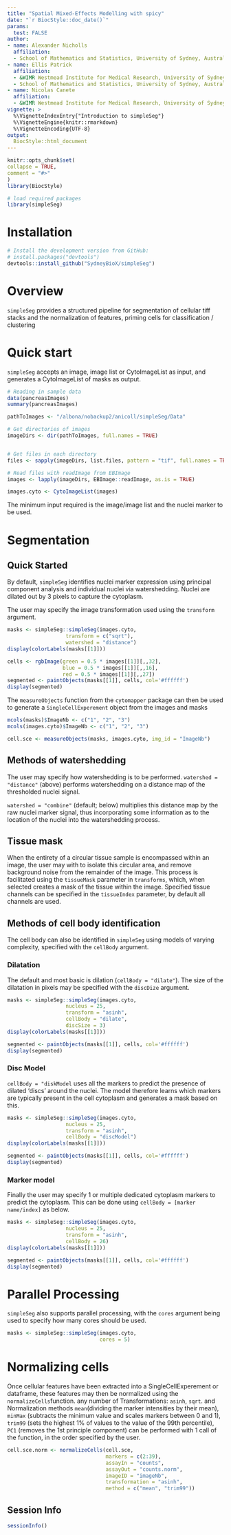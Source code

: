 ```yaml
---
title: "Spatial Mixed-Effects Modelling with spicy"
date: "`r BiocStyle::doc_date()`"
params:
  test: FALSE
author:
- name: Alexander Nicholls
  affiliation:  
  - School of Mathematics and Statistics, University of Sydney, Australia
- name: Ellis Patrick
  affiliation:
  - &WIMR Westmead Institute for Medical Research, University of Sydney, Australia
  - School of Mathematics and Statistics, University of Sydney, Australia
- name: Nicolas Canete
  affiliation:  
  - &WIMR Westmead Institute for Medical Research, University of Sydney, Australia
vignette: >
  %\VignetteIndexEntry{"Introduction to simpleSeg"}
  %\VignetteEngine{knitr::rmarkdown}
  %\VignetteEncoding{UTF-8}
output: 
  BiocStyle::html_document
---
```

  
  ```r
knitr::opts_chunk$set(
  collapse = TRUE,
  comment = "#>"
)
library(BiocStyle)
```


```r
# load required packages
library(simpleSeg)
```

# Installation

```r
# Install the development version from GitHub:
# install.packages("devtools")
devtools::install_github("SydneyBioX/simpleSeg")
```

# Overview
`simpleSeg` provides a structured pipeline for segmentation of cellular tiff stacks and the normalization of features, priming cells for classification / clustering

# Quick start
`simpleSeg` accepts an image, image list or CytoImageList as input, and generates a CytoImageList of masks as output.

```r
# Reading in sample data
data(pancreasImages)
summary(pancreasImages)
```

```r
pathToImages <- "/albona/nobackup2/anicoll/simpleSeg/Data"

# Get directories of images
imageDirs <- dir(pathToImages, full.names = TRUE)


# Get files in each directory
files <- sapply(imageDirs, list.files, pattern = "tif", full.names = TRUE, simplify = FALSE)

# Read files with readImage from EBImage
images <- lapply(imageDirs, EBImage::readImage, as.is = TRUE)

images.cyto <- CytoImageList(images)
```


The minimum input required is the image/image list and the nuclei marker to be used. 

# Segmentation
## Quick Started

By default, `simpleSeg` identifies nuclei marker expression using principal component analysis and individual nuclei via watershedding. Nuclei are dilated out by 3 pixels to capture the cytoplasm.

The user may specify the image transformation used using the `transform` argument.

```r
masks <- simpleSeg::simpleSeg(images.cyto, 
                   transform = c("sqrt"), 
                   watershed = "distance")
display(colorLabels(masks[[1]]))

cells <- rgbImage(green = 0.5 * images[[1]][,,32], 
                  blue = 0.5 * images[[1]][,,16], 
                  red = 0.5 * images[[1]][,,27])
segmented <- paintObjects(masks[[1]], cells, col='#ffffff')
display(segmented)
```


The `measureObjects` function from the `cytomapper` package can then be used to generate a `SingleCellExperement` object from the images and masks
```r
mcols(masks)$ImageNb <- c("1", "2", "3")
mcols(images.cyto)$ImageNb <- c("1", "2", "3")

cell.sce <- measureObjects(masks, images.cyto, img_id = "ImageNb")
```

## Methods of watershedding
The user may specify how watershedding is to be performed. `watershed = "distance"` (above) performs watershedding on a distance map of the thresholded nuclei signal.

`watershed = "combine"` (default; below) multiplies this distance map by the raw nuclei marker signal, thus incorporating some information as to the location of the nuclei into the watershedding process.


## Tissue mask
When the entirety of a circular tissue sample is encompassed within an image, the user may with to isolate this circular area, and remove background noise from the remainder of the image. This process is facilitated using the `tissueMask` parameter in `transforms`, which, when selected creates a mask of the tissue within the image. Specified tissue channels can be specified in the `tissueIndex` parameter, by default all channels are used.


## Methods of cell body identification
The cell body can also be identified in `simpleSeg` using models of varying complexity, specified with the `cellBody` argument. 



### Dilatation
The default and most basic is dilation (`cellBody = "dilate"`). The size of the dilatation in pixels may be specified with the `discDize` argument. 
```r
masks <- simpleSeg::simpleSeg(images.cyto, 
                   nucleus = 25,
                   transform = "asinh",
                   cellBody = "dilate",
                   discSize = 3)
display(colorLabels(masks[[1]]))

segmented <- paintObjects(masks[[1]], cells, col='#ffffff')
display(segmented)
```


### Disc Model
`cellBody = "diskModel` uses all the markers to predict the presence of dilated 'discs' around the nuclei. The model therefore learns which markers are typically present in the cell cytoplasm and generates a mask based on this. 
```r
masks <- simpleSeg::simpleSeg(images.cyto, 
                   nucleus = 25,
                   transform = "asinh",
                   cellBody = "discModel")
display(colorLabels(masks[[1]]))

segmented <- paintObjects(masks[[1]], cells, col='#ffffff')
display(segmented)
```

### Marker model
Finally the user may specify 1 or multiple dedicated cytoplasm markers to predict the cytoplasm. This can be done using `cellBody = [marker name/index]` as below.
```r
masks <- simpleSeg::simpleSeg(images.cyto,
                   nucleus = 25,
                   transform = "asinh",
                   cellBody = 26)
display(colorLabels(masks[[1]]))

segmented <- paintObjects(masks[[1]], cells, col='#ffffff')
display(segmented)

```


# Parallel Processing
`simpleSeg` also supports parallel processing, with the `cores` argument being used to specify how many cores should be used.

```r
masks <- simpleSeg::simpleSeg(images.cyto,
                              cores = 5)
```
# Normalizing cells
Once cellular features have been extracted into a SingleCellExperement or dataframe, these features may then be normalized using the `normalizeCells`function. any number of Transformations: `asinh`, `sqrt`. and Normalization methods `mean`(dividing the marker intensities by their mean), `minMax` (subtracts the minimum value and scales markers between 0 and 1), `trim99` (sets the highest 1% of values to the value of the 99th percentile), `PC1` (removes the 1st principle component) can be performed with 1 call of the function, in the order specified by the user.
```r
cell.sce.norm <- normalizeCells(cell.sce,
                                markers = c(2:39),
                                assayIn = "counts",
                                assayOut = "counts.norm",
                                imageID = "imageNb",
                                transformation = "asinh",
                                method = c("mean", "trim99"))
```
## Session Info
```r
sessionInfo()
```



